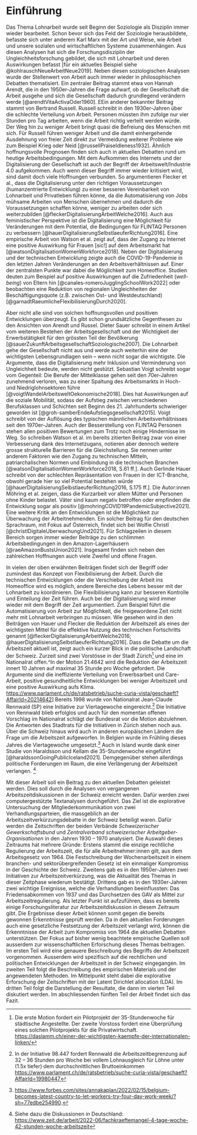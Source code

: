 # Einführung

Das Thema Lohnarbeit wurde seit Beginn der Soziologie als Disziplin immer wieder bearbeitet. Schon bevor sich das Feld der Soziologie herausbildete, befasste sich unter anderem Karl Marx mit der Art und Weise, wie Arbeit und unsere sozialen und wirtschaftlichen Systeme zusammenhängen. Aus diesen Analysen hat sich die Forschungsdisziplin der Ungleichheitsforschung gebildet, die sich mit Lohnarbeit und deren Auswirkungen befasst [für ein aktuelles Beispiel siehe @kohlrauschNeueArbeitNeue2019]. Neben diesen soziologischen Analysen wurde der Stellenwert von Arbeit auch immer wieder in philosophischen Debatten thematisiert. Ein zentraler Beitrag stammt etwa von Hannah Arendt, die in den 1950er-Jahren die Frage aufwarf, ob der Gesellschaft die Arbeit ausgehe und sich die Gesellschaft dadurch grundlegend verändern werde [@arendtVitaActivaOder1960]. EEin anderer bekannter Beitrag stammt von Bertrand Russell. Russell schreibt in den 1930er-Jahren über die schlechte Verteilung von Arbeit. Personen müssten ihm zufolge nur vier Stunden pro Tag arbeiten, wenn die Arbeit richtig verteilt werden würde. Der Weg hin zu weniger Arbeit bringt quasi die Befreiung des Menschen mit sich. Für Russell führen weniger Arbeit und die damit einhergehende Ausdehnung von freier Zeit direkt zur Vermeidung weiterer Probleme wie zum Beispiel Krieg oder Neid [@russellPraiseIdleness1932].  Ähnlich hoffnungsvolle Prognosen finden sich auch in aktuellen Debatten rund um heutige Arbeitsbedingungen. Mit dem Aufkommen des Internets und der Digitalisierung der Gesellschaft ist auch der Begriff der Arbeitswelt/Industrie 4.0 aufgekommen. Auch wenn dieser Begriff immer wieder kritisiert wird, sind damit doch viele Hoffnungen verbunden. So argumentieren Flecker et al., dass die Digitalisierung unter den richtigen Voraussetzungen (humanzentrierte Entwicklung) zu einer besseren Vereinbarkeit von Lohnarbeit und Privatleben führen könne, da die Automatisierung von Jobs mühsame Arbeiten von Menschen übernehmen und dadurch die Voraussetzungen schaffen könne, weniger zu arbeiten oder sich weiterzubilden [@fleckerDigitalisierungArbeitWelche2016]. Auch aus feministischer Perspektive ist die Digitalisierung eine Möglichkeit für Veränderungen mit dem Potential, die Bedingungen für FLINTAQ Personen zu verbessern [@hauerDigitalisierungSelbstlaeuferRichtung2016]. Eine empirische Arbeit von Watson et al. zeigt auf, dass der Zugang zu Internet eine positive Auswirkung für Frauen [sic!] auf dem Arbeitsmarkt hat [@watsonDigitalisationWomenWorkforce2018]. Neben der Digitalisierung und der technischen Entwicklung zeigte auch die COVID-19-Pandemie in den letzten Jahren Veränderungen an den Arbeitsverhältnissen auf. Einer der zentralsten Punkte war dabei die Möglichkeit zum Homeoffice. Studien deuten zum Beispiel auf positive Auswirkungen auf die Zufriedenheit (*well-being*) von Eltern hin [@canales-romeroJugglingSchoolWork2022] oder beobachten eine Reduktion von regionalen Ungleichheiten der Beschäftigungsquote (z.B. zwischen Ost- und Westdeutschland) [@garnadtRaeumlicheFlexibilisierungDurch2020]. 

Aber nicht alle sind von solchen hoffnungsvollen und positiven Entwicklungen überzeugt. Es gibt schon grundsätzliche Gegenthesen zu den Ansichten von Arendt und Russel. Dieter Sauer schreibt in einem Artikel vom weiteren Bestehen der Arbeitsgesellschaft und der Wichtigkeit der Erwerbstätigkeit für den grössten Teil der Bevölkerung [@sauerZukunftArbeitsgesellschaftSoziologische2007]. Die Lohnarbeit gehe der Gesellschaft nicht aus und werde auch weiterhin eine der wichtigsten Lebensgrundlagen sein – wenn nicht sogar die wichtigste. Die Argumente, dass die Digitalisierung mehr Inklusion und Verminderung von Ungleichheit bedeute, werden nicht gestützt. Sebastian Voigt schreibt sogar vom Gegenteil: Die Berufe der Mittelklasse gehen seit den 70er-Jahren zunehmend verloren, was zu einer Spaltung des Arbeitsmarkts in Hoch- und Niedriglohnsektoren führe [@voigtWandelArbeitsweltOekonomische2018]. Dies hat Auswirkungen auf die soziale Mobilität, sodass der Aufstieg zwischen verschiedenen Berufsklassen und Schichten seit Beginn des 21. Jahrhunderts schwieriger geworden ist [@groh-samberEndeAufstiegsgesellschaft2015]. Voigt schreibt von der Auflösung des typischen männlichen Arbeitsverhältnisses seit den 1970er-Jahren. Auch der Besserstellung von FLINTAQ Personen stehen allen positiven Bewertungen zum Trotz noch einige Hindernisse im Weg. So schreiben Watson et al. im bereits zitierten Beitrag zwar von einer Verbesserung dank des Internetzugans, notieren aber dennoch weitere grosse strukturelle Barrieren für die Gleichstellung. Sie nennen unter anderem Faktoren wie den Zugang zu technischen Mitteln, patriarchalischen Normen und Einbindung in die technischen Branchen [@watsonDigitalisationWomenWorkforce2018, S.61 ff.]. Auch Gerlinde Hauer schreibt von der schlechten Repräsentation von Frauen in der ICT-Branche, obwohl gerade hier so viel Potential bestehen würde [@hauerDigitalisierungSelbstlaeuferRichtung2016, S.175 ff.]. Die Autor:innen Möhring et al. zeigen, dass die Kurzarbeit vor allem Mütter und Personen ohne Kinder belastet. Väter sind kaum negativ betroffen oder empfinden die Entwicklung sogar als positiv [@mohringCOVID19PandemicSubjective2021]. Eine weitere Kritik an den Entwicklungen ist die Möglichkeit zur Überwachung der Arbeitnehmenden. Ein solcher Beitrag für den deutschen Sprachraum, mit Fokus auf Österreich, findet sich bei Wolfie Christl [@christlDigitaleUberwachungUnd2021]. Für Schlagzeilen in diesem Bereich sorgen immer wieder Beiträge zu den schlimmen Arbeitsbedingungen in den Amazon-Lagerhäusern [@raeAmazonBustsUnion2021]. Insgesamt finden sich neben den zahlreichen Hoffnungen auch viele Zweifel und offene Fragen.

In vielen der oben erwähnten Beiträgen findet sich der Begriff oder zumindest das Konzept von Flexibilisierung der Arbeit. Durch die technischen Entwicklungen oder die Verschiebung der Arbeit ins Homeoffice wird es möglich, andere Bereiche des Lebens besser mit der Lohnarbeit zu koordinieren. Die Flexibilisierung kann zur besseren Kontrolle und Einteilung der Zeit führen. Auch bei der Digitalisierung wird immer wieder mit dem Begriff der Zeit argumentiert. Zum Beispiel führt die Automatisierung von Arbeit zur Möglichkeit, die freigewordene Zeit nicht mehr mit Lohnarbeit verbringen zu müssen. Wie gesehen wird in den Beiträgen von Hauer und Flecker die Reduktion der Arbeitszeit als eines der wichtigsten Mittel für die effektive Nutzung des technischen Fortschritts genannt [@fleckerDigitalisierungArbeitWelche2016; @hauerDigitalisierungSelbstlaeuferRichtung2016]. Dass die Debatte um die Arbeitszeit aktuell ist, zeigt auch ein kurzer Blick in die politische Landschaft der Schweiz. Zurzeit sind zwei Vorstösse in der Stadt Zürich^[Die erste Motion fordert ein Pilotprojekt der 35-Stundenwoche für städtische Angestellte. Der zweite Vorstoss fordert eine Überprüfung eines solchen Pilotprojekts für die Privatwirtschaft.  <https://daslamm.ch/einer-der-wichtigsten-kaempfe-der-internationalen-linken/>] und eine im Nationalrat offen.^In der Motion 21.4642 wird die Reduktion der Arbeitszeit innert 10 Jahren auf maximal 35 Stunde pro Woche gefordert. Die Argumente sind die ineffiziente Verteilung von Erwerbsarbeit und Care-Arbeit, positive gesundheitliche Entwicklungen bei weniger Arbeitszeit und eine positive Auswirkung aufs Klima. <https://www.parlament.ch/de/ratsbetrieb/suche-curia-vista/geschaeft?AffairId=20214642>] Bereits 1998 wurde von Nationalrat Jean-Claude Rennwald (SP) eine Initiative zur Viertagewoche eingereicht.^[In der Initiative 98.447 fordert Rennwald die Arbeitszeitbegrenzung auf 32 – 36 Stunden pro Woche bei vollem Lohnausgleich für Löhne unter (1.5x tiefer) dem durchschnittlichen Bruttoeinkommen <https://www.parlament.ch/de/ratsbetrieb/suche-curia-vista/geschaeft?AffairId=19980447>] Die Initiative von Rennwald blieb erfolglos und auch für den momentan offenen Vorschlag im Nationalrat schlägt der Bundesrat vor die Motion abzulehnen. Die Antworten des Stadtrats für die Initiativen in Zürich stehen noch aus. Über die Schweiz hinaus wird auch in anderen europäischen Ländern die Frage um die Arbeitszeit aufgeworfen. In Belgien wurde im Frühling dieses Jahres die Viertagewoche umgesetzt.^[ <https://www.forbes.com/sites/annakaplan/2022/02/15/belgium-becomes-latest-country-to-let-workers-try-four-day-work-week/?sh=77edbe254990>.] Auch in Island wurde dank einer Studie von Haraldsson und Kellam die 35-Stundenwoche eingeführt [@haraldssonGoingPublicIceland2021]. Demgegenüber stehen allerdings politische Forderungen im Raum, die eine Verlängerung der Arbeitszeit verlangen. ^[Siehe dazu die Diskussionen in Deutschland: <https://www.zeit.de/arbeit/2022-06/fachkraeftemangel-4-tage-woche-42-stunden-woche-arbeitszeit>] 

Mit dieser Arbeit soll ein Beitrag zu den aktuellen Debatten geleistet werden. Dies soll durch die Analysen von vergangenen Arbeitszeitdiskussionen in der Schweiz erreicht werden. Dafür werden zwei computergestützte Textanalysen durchgeführt. Das Ziel ist die explorative Untersuchung der Mitgliederkommunikation von zwei Verhandlungsparteien, die massgeblich an der Arbeitszeitverkürzungsdebatte in der Schweiz beteiligt waren. Dafür werden die Zeitschriften der beiden Verbände *Schweizerischer Gewerkschaftsbund* und *Zentralverband schweizerischer Arbeitgeber-Organisationen* in den Jahren 1930 – 1970 analysiert. Die Auswahl dieses Zeitraums hat mehrere Gründe: Erstens stammt die einzige rechtliche Regulierung der Arbeitszeit, die für alle Arbeitnehmer:innen gilt, aus dem Arbeitsgesetz von 1964. Die Festschreibung der Wochenarbeitszeit in einem branchen- und sektorübergreifenden Gesetz ist ein einmaliger Kompromiss in der Geschichte der Schweiz. Zweitens gab es in den 1950er-Jahren zwei Initiativen zur Arbeitszeitverkürzung, was die Aktualität des Themas in dieser Zeitphase wiederum bestätigt. Drittens gab es in den 1930er-Jahren zwei wichtige Ereignisse, welche die Verhandlungen beeinflussten: Das Friedensabkommen von 1937 und das Durchsetzen des GAV als Mittel zur Arbeitszeitregulierung. Als letzter Punkt ist aufzuführen, dass es bereits einige Forschungsliteratur zur Arbeitszeitdiskussion in diesem Zeitraum gibt. Die Ergebnisse dieser Arbeit können somit gegen die bereits gewonnen Erkenntnisse geprüft werden. Da in den aktuellen Forderungen auch eine gesetzliche Festsetzung der Arbeitszeit verlangt wird, können die Erkenntnisse der Arbeit zum Kompromiss von 1964 die aktuellen Debatten unterstützen. Der Fokus auf bisher wenig beachtete empirische Quellen soll ausserdem zur wissenschaftlichen Erforschung dieses Themas beitragen. Im ersten Teil wird eine genauere Beschreibung des Begriffs der Arbeitszeit vorgenommen. Ausserdem wird spezifisch auf die rechtlichen und politischen Entwicklungen der Arbeitszeit in der Schweiz eingegangen. Im zweiten Teil folgt die Beschreibung des empirischen Materials und der angewendeten Methoden. Im Mittelpunkt steht dabei die explorative Erforschung der Zeitschriften mit der Latent Dirichlet allocation (LDA). Im dritten Teil folgt die Darstellung der Resultate, die dann im vierten Teil diskutiert werden. Im abschliessenden fünften Teil der Arbeit findet sich das Fazit.
